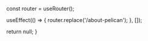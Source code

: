 
  const router = useRouter();

  useEffect(() => {
    router.replace('/about-pelican');
  }, []);

  return null;
}
